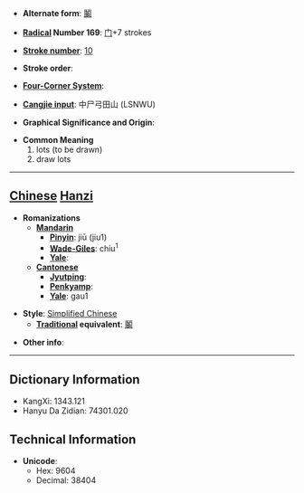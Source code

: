* '''Alternate form''': [[鬮]]

* '''[[Wiktionary:Chinese radical index| Radical]] Number 169''': [[Wiktionary:Chinese radical index 门|门]]+7 strokes

* '''[[Wiktionary:Chinese total strokes index|Stroke number]]''': [[Wiktionary:Chinese total strokes index 10|10]]

* '''Stroke order''': 

* '''[[Wiktionary:Chinese four corner index|Four-Corner System]]''': 

* '''[[Wiktionary:Chinese Cangjie index|Cangjie input]]''': 中尸弓田山 (LSNWU)

* '''Graphical Significance and Origin''': 

* '''Common Meaning'''
*#lots (to be drawn)
*# draw lots


----

== [[Chinese]] [[Hanzi]] ==

* '''Romanizations'''
** '''[[Mandarin]]'''
*** '''[[Pinyin]]''': jiū (jiu1)
*** '''[[Wade-Giles]]''': chiu<sup>1</sup>
*** '''[[Yale]]''': 
** '''[[Cantonese]]'''
*** '''[[Jyutping]]''':
*** '''[[Penkyamp]]''': 
*** '''[[Yale]]''': gau1

* '''Style''': [[Simplified Chinese]] 
** '''[[Traditional Chinese|Traditional]] equivalent''': [[鬮]]

* '''Other info''': 

----

== Dictionary Information ==

* KangXi: 1343.121
* Hanyu Da Zidian: 74301.020

== Technical Information ==

* '''Unicode''':
** Hex: 9604
** Decimal: 38404